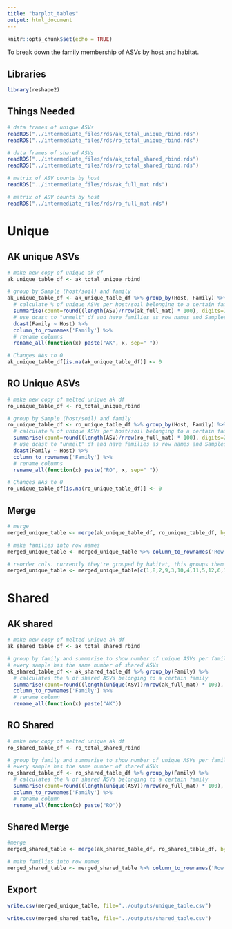 ```yaml
---
title: "barplot_tables"
output: html_document
---
```


```r
knitr::opts_chunk$set(echo = TRUE)
```

To break down the family membership of ASVs by host and habitat.

## Libraries

```r

library(reshape2)

```

## Things Needed

```r

# data frames of unique ASVs
readRDS("../intermediate_files/rds/ak_total_unique_rbind.rds")
readRDS("../intermediate_files/rds/ro_total_unique_rbind.rds")

# data frames of shared ASVs
readRDS("../intermediate_files/rds/ak_total_shared_rbind.rds")
readRDS("../intermediate_files/rds/ro_total_shared_rbind.rds")

# matrix of ASV counts by host
readRDS("../intermediate_files/rds/ak_full_mat.rds")

# matrix of ASV counts by host
readRDS("../intermediate_files/rds/ro_full_mat.rds")

```

# Unique

## AK unique ASVs

```r

# make new copy of unique ak df
ak_unique_table_df <- ak_total_unique_rbind

# group by Sample (host/soil) and family
ak_unique_table_df <- ak_unique_table_df %>% group_by(Host, Family) %>%
  # calculate % of unique ASVs per host/soil belonging to a certain family
  summarise(count=round((length(ASV)/nrow(ak_full_mat) * 100), digits=2)) %>%
  # use dcast to "unmelt" df and have families as row names and Samples as col names with counts as the cell values
  dcast(Family ~ Host) %>%
  column_to_rownames('Family') %>%
  # rename columns
  rename_all(function(x) paste("AK", x, sep=" "))

# Changes NAs to 0
ak_unique_table_df[is.na(ak_unique_table_df)] <- 0


```


## RO Unique ASVs

```r

# make new copy of melted unique ak df
ro_unique_table_df <- ro_total_unique_rbind

# group by Sample (host/soil) and family
ro_unique_table_df <- ro_unique_table_df %>% group_by(Host, Family) %>%
  # calculate % of unique ASVs per host/soil belonging to a certain family
  summarise(count=round((length(ASV)/nrow(ro_full_mat) * 100), digits=2)) %>%
  # use dcast to "unmelt" df and have families as row names and Samples as col names with counts as the cell values
  dcast(Family ~ Host) %>%
  column_to_rownames('Family') %>%
  # rename columns
  rename_all(function(x) paste("RO", x, sep=" "))

# Changes NAs to 0
ro_unique_table_df[is.na(ro_unique_table_df)] <- 0

```


## Merge

```r

# merge
merged_unique_table <- merge(ak_unique_table_df, ro_unique_table_df, by="row.names")

# make families into row names
merged_unique_table <- merged_unique_table %>% column_to_rownames('Row.names')

# reorder cols. currently they're grouped by habitat, this groups them by sample
merged_unique_table <- merged_unique_table[c(1,8,2,9,3,10,4,11,5,12,6,13,7,14)]


```


# Shared

## AK shared

```r

# make new copy of melted unique ak df
ak_shared_table_df <- ak_total_shared_rbind

# group by family and summarise to show number of unique ASVs per family
# every sample has the same number of shared ASVs
ak_shared_table_df <- ak_shared_table_df %>% group_by(Family) %>%
  # calculates the % of shared ASVs belonging to a certain family
  summarise(count=round((length(unique(ASV))/nrow(ak_full_mat) * 100), digits=2)) %>%
  column_to_rownames('Family') %>%
  # rename column
  rename_all(function(x) paste("AK"))


```


## RO Shared

```r

# make new copy of melted unique ak df
ro_shared_table_df <- ro_total_shared_rbind

# group by family and summarise to show number of unique ASVs per family
# every sample has the same number of shared ASVs
ro_shared_table_df <- ro_shared_table_df %>% group_by(Family) %>%
  # calculates the % of shared ASVs belonging to a certain family
  summarise(count=round((length(unique(ASV))/nrow(ro_full_mat) * 100), digits=2)) %>%
  column_to_rownames('Family') %>%
  # rename column
  rename_all(function(x) paste("RO"))

```


## Shared Merge

```r

#merge
merged_shared_table <- merge(ak_shared_table_df, ro_shared_table_df, by="row.names")

# make families into row names
merged_shared_table <- merged_shared_table %>% column_to_rownames('Row.names')

```

## Export

```r

write.csv(merged_unique_table, file="../outputs/unique_table.csv")

write.csv(merged_shared_table, file="../outputs/shared_table.csv")

```



